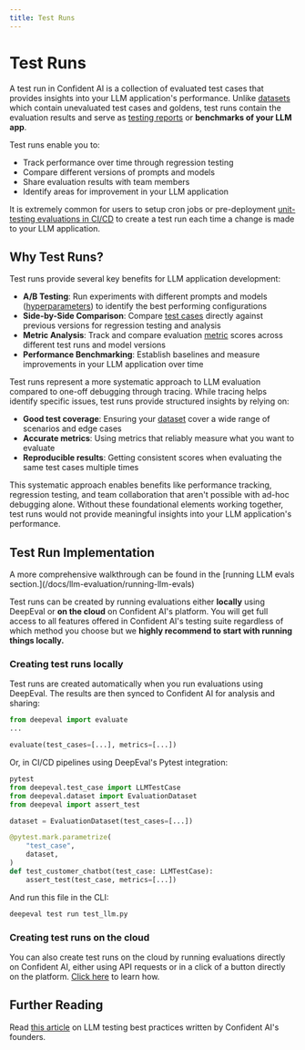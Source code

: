 ```yaml
---
title: Test Runs
---
```



# Test Runs

A test run in Confident AI is a collection of evaluated test cases that provides insights into your LLM application's performance. Unlike [datasets](/docs/concepts/datasets) which contain unevaluated test cases and goldens, test runs contain the evaluation results and serve as [testing reports](/docs/llm-evaluation/evaluation-features/testing-reports) or **benchmarks of your LLM app**.

Test runs enable you to:

- Track performance over time through regression testing
- Compare different versions of prompts and models
- Share evaluation results with team members
- Identify areas for improvement in your LLM application

It is extremely common for users to setup cron jobs or pre-deployment [unit-testing evaluations in CI/CD](/docs/llm-evaluation/evaluation-features/unit-testing-in-cicd-in-cicd) to create a test run each time a change is made to your LLM application.

## Why Test Runs?

Test runs provide several key benefits for LLM application development:

- **A/B Testing**: Run experiments with different prompts and models ([hyperparameters](/docs/concepts/hyperparameters)) to identify the best performing configurations
- **Side-by-Side Comparison**: Compare [test cases](/docs/concepts/test-cases) directly against previous versions for regression testing and analysis
- **Metric Analysis**: Track and compare evaluation [metric](/docs/concepts/metrics) scores across different test runs and model versions
- **Performance Benchmarking**: Establish baselines and measure improvements in your LLM application over time

Test runs represent a more systematic approach to LLM evaluation compared to one-off debugging through tracing. While tracing helps identify specific issues, test runs provide structured insights by relying on:

- **Good test coverage**: Ensuring your [dataset](/docs/concepts/datasets) cover a wide range of scenarios and edge cases
- **Accurate metrics**: Using metrics that reliably measure what you want to evaluate
- **Reproducible results**: Getting consistent scores when evaluating the same test cases multiple times

This systematic approach enables benefits like performance tracking, regression testing, and team collaboration that aren't possible with ad-hoc debugging alone. Without these foundational elements working together, test runs would not provide meaningful insights into your LLM application's performance.

## Test Run Implementation

<Callout>
  A more comprehensive walkthrough can be found in the [running LLM evals
  section.](/docs/llm-evaluation/running-llm-evals)
</Callout>

Test runs can be created by running evaluations either **locally** using DeepEval or **on the cloud** on Confident AI's platform. You will get full access to all features offered in Confident AI's testing suite regardless of which method you choose but we **highly recommend to start with running things locally.**

### Creating test runs locally

Test runs are created automatically when you run evaluations using DeepEval. The results are then synced to Confident AI for analysis and sharing:

```python copy showLineNumbers
from deepeval import evaluate
...

evaluate(test_cases=[...], metrics=[...])
```

Or, in CI/CD pipelines using DeepEval's Pytest integration:

```python filename="test_llm.py" copy showLineNumbers
pytest
from deepeval.test_case import LLMTestCase
from deepeval.dataset import EvaluationDataset
from deepeval import assert_test

dataset = EvaluationDataset(test_cases=[...])

@pytest.mark.parametrize(
    "test_case",
    dataset,
)
def test_customer_chatbot(test_case: LLMTestCase):
    assert_test(test_case, metrics=[...])
```

And run this file in the CLI:

```bash
deepeval test run test_llm.py
```

### Creating test runs on the cloud

You can also create test runs on the cloud by running evaluations directly on Confident AI, either using API requests or in a click of a button directly on the platform. [Click here](/docs/llm-evaluation/running-llm-evals#run-llm-evals-on-the-cloud) to learn how.

## Further Reading

Read [this article](https://www.confident-ai.com/blog/llm-testing-in-2024-top-methods-and-strategies) on LLM testing best practices written by Confident AI's founders.
